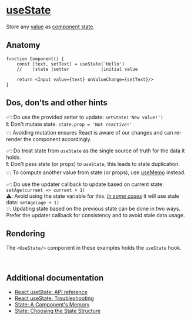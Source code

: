 
# [useState](https://react.dev/reference/react/useState)

Store any [value](https://developer.mozilla.org/en-US/docs/Web/JavaScript/Data_structures) as [component state](https://react.dev/learn/state-a-components-memory).

## Anatomy

```tsx
function Component() {
    const [text, setText] = useState('Hello')
    //    |state |setter            |initial value

    return <Input value={text} onValueChange={setText}/>
}
```

## Dos, don'ts and other hints

✅: Do use the provided setter to update: `setState('New value!')`<br/>
❗: Don't mutate state. `state.prop = 'Not reactive!'`<br/>
💡: Avoiding mutation ensures React is aware of our changes and can re-render the component accordingly.<br/>

✅: Do treat state from `useState` as the single source of truth for the data it holds.<br/>
❗: Don't pass state (or props) to `useState`, this leads to state duplication.<br/>
💡: To compute another value from state (or props), use [useMemo](/docs/documentation-hooks-usememo--docs) instead.<br/>

✅: Do use the updater callback to update based on current state: `setAge(current => current + 1)`<br/>
⚠️: Avoid using the state variable for this. [_In some cases_](https://react.dev/reference/react/useState#updating-state-based-on-the-previous-state) it will use stale data: `setAge(age + 1)`<br/>
💡: Updating state based on the previous state can be done in two ways. Prefer the updater callback for consistency and to avoid stale data usage.<br/>

## Rendering

The `<UseState/>` component in these examples holds the `useState` hook.

<UseState/>
<br/>

## Additional documentation
- [React useState: API reference](https://react.dev/reference/react/useState)
- [React useState: Troubleshooting](https://react.dev/reference/react/useState#troubleshooting)
- [State: A Component's Memory](https://react.dev/learn/state-a-components-memory)
- [State: Choosing the State Structure](https://react.dev/learn/choosing-the-state-structure)
